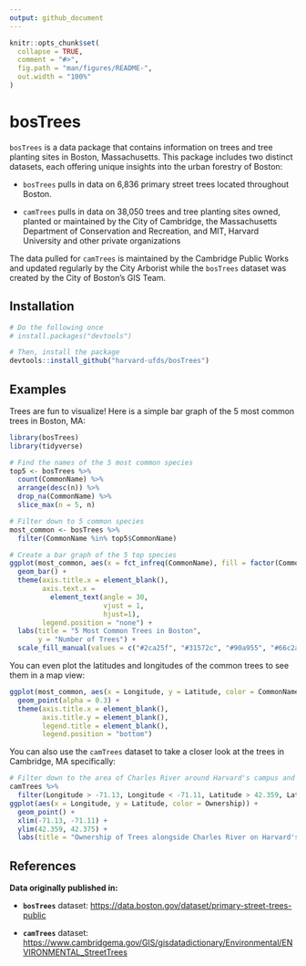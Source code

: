 ```yaml
---
output: github_document
---
```


<!-- README.md is generated from README.Rmd. Please edit that file -->

```r
knitr::opts_chunk$set(
  collapse = TRUE,
  comment = "#>",
  fig.path = "man/figures/README-",
  out.width = "100%"
)
```

# bosTrees

<!-- badges: start -->

<!-- badges: end -->

`bosTrees` is a data package that contains information on trees and tree planting sites in Boston, Massachusetts. This package includes two distinct datasets, each offering unique insights into the urban forestry of Boston:

-   `bosTrees` pulls in data on 6,836 primary street trees located throughout Boston.

-   `camTrees` pulls in data on 38,050 trees and tree planting sites owned, planted or maintained by the City of Cambridge, the Massachusetts Department of Conservation and Recreation, and MIT, Harvard University and other private organizations

The data pulled for `camTrees` is maintained by the Cambridge Public Works and updated regularly by the City Arborist while the `bosTrees` dataset was created by the City of Boston's GIS Team.

## Installation

``` r
# Do the following once
# install.packages("devtools")

# Then, install the package
devtools::install_github("harvard-ufds/bosTrees")
```

## Examples

Trees are fun to visualize! Here is a simple bar graph of the 5 most common trees in Boston, MA:

```r
library(bosTrees)
library(tidyverse)
```

```r
# Find the names of the 5 most common species
top5 <- bosTrees %>%
  count(CommonName) %>%
  arrange(desc(n)) %>%
  drop_na(CommonName) %>%
  slice_max(n = 5, n)

# Filter down to 5 common species
most_common <- bosTrees %>%
  filter(CommonName %in% top5$CommonName)

# Create a bar graph of the 5 top species
ggplot(most_common, aes(x = fct_infreq(CommonName), fill = factor(CommonName))) +
  geom_bar() +
  theme(axis.title.x = element_blank(),
        axis.text.x =
          element_text(angle = 30,
                       vjust = 1,
                       hjust=1),
        legend.position = "none") +
  labs(title = "5 Most Common Trees in Boston",
       y = "Number of Trees") +
  scale_fill_manual(values = c("#2ca25f", "#31572c", "#90a955", "#66c2a4", "#006d2c"))
```

You can even plot the latitudes and longitudes of the common trees to see them in a map view:

```r
ggplot(most_common, aes(x = Longitude, y = Latitude, color = CommonName)) +
  geom_point(alpha = 0.3) +
  theme(axis.title.x = element_blank(),
        axis.title.y = element_blank(),
        legend.title = element_blank(),
        legend.position = "bottom")
```

You can also use the `camTrees` dataset to take a closer look at the trees in Cambridge, MA specifically:

```r
# Filter down to the area of Charles River around Harvard's campus and create a scatterplot
camTrees %>%
  filter(Longitude > -71.13, Longitude < -71.11, Latitude > 42.359, Latitude < 42.375) %>%
ggplot(aes(x = Longitude, y = Latitude, color = Ownership)) +
  geom_point() +
  xlim(-71.13, -71.11) +
  ylim(42.359, 42.375) +
  labs(title = "Ownership of Trees alongside Charles River on Harvard's Campus")
```

## References

**Data originally published in:**

-   **`bosTrees`** dataset: <https://data.boston.gov/dataset/primary-street-trees-public>

-   **`camTrees`** dataset: <https://www.cambridgema.gov/GIS/gisdatadictionary/Environmental/ENVIRONMENTAL_StreetTrees>
